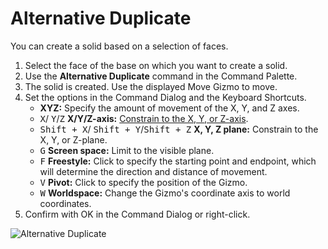 
# Alternative Duplicate

<Reference shortcut="Alt + D" command="Alternative Duplicate" button="Left of Command Bar" />

You can create a solid based on a selection of faces.

1. Select the face of the base on which you want to create a solid.
2. Use the **Alternative Duplicate** command in the Command Palette.
3. The solid is created. Use the displayed Move Gizmo to move.
4. Set the options in the Command Dialog and the Keyboard Shortcuts.
    - **XYZ:** Specify the amount of movement of the X, Y, and Z axes.
    - <kbd>X</kbd>/ <kbd>Y</kbd>/<kbd>Z</kbd> **X/Y/Z-axis:** [Constrain to the X, Y, or Z-axis](./sketching-essentials#constrain-to-an-axis).
    - <kbd>Shift + X</kbd>/ <kbd>Shift + Y</kbd>/<kbd>Shift + Z</kbd> **X, Y, Z plane:** Constrain to the X, Y, or Z-plane.
    - <kbd>G</kbd> **Screen space:** Limit to the visible plane.
    - <kbd>F</kbd> **Freestyle:** Click to specify the starting point and endpoint, which will determine the direction and distance of movement.
    - <kbd>V</kbd> **Pivot:** Click to specify the position of the Gizmo.
    - <kbd>W</kbd> **Worldspace:** Change the Gizmo's coordinate axis to world coordinates.
4. Confirm with OK in the Command Dialog or right-click.

![Alternative Duplicate](/img/alternative-duplicate.gif)




